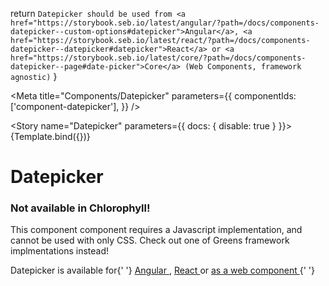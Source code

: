 
  return `Datepicker should be used from <a href="https://storybook.seb.io/latest/angular/?path=/docs/components-datepicker--custom-options#datepicker">Angular</a>, <a href="https://storybook.seb.io/latest/react/?path=/docs/components-datepicker--datepicker#datepicker">React</a> or <a href="https://storybook.seb.io/latest/core/?path=/docs/components-datepicker--page#date-picker">Core</a> (Web Components, framework agnostic)`
}

<Meta
  title="Components/Datepicker"
  parameters={{
    componentIds: ['component-datepicker'],
  }}
/>

<Story name="Datepicker" parameters={{ docs: { disable: true } }}>
  {Template.bind({})}
</Story>

# Datepicker

<div role="alert" class="warning mb-7 mt-5 w-100">
  <main>
    <h3>Not available in Chlorophyll!</h3>
    <p>
      This component component requires a Javascript implementation, and cannot
      be used with only CSS. Check out one of Greens framework implmentations
      instead!
    </p>
    <p>
      Datepicker is available for{' '}
      <a href="https://storybook.seb.io/latest/angular/?path=/docs/components-datepicker--custom-options#datepicker">
        Angular
      </a>
      , <a href="https://storybook.seb.io/latest/react/?path=/docs/components-datepicker--datepicker#datepicker">
        React
      </a> or <a href="https://storybook.seb.io/latest/core/?path=/docs/components-datepicker--page#date-picker">
        as a web component
      </a>{' '}
    </p>
  </main>
</div>
